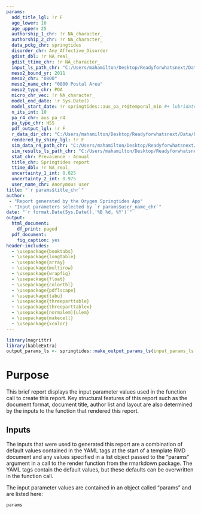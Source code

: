 ```yaml
---
params:
  add_title_lgl: !r F
  age_lower: 16
  age_upper: 25
  authorship_1_chr: !r NA_character_
  authorship_2_chr: !r NA_character_
  data_pckg_chr: springtides
  disorder_chr: Any_Affective_Disorder
  gdist_dbl: !r NA_real_
  gdist_ttime_chr: !r NA_character_
  input_ls_path_chr: "C:/Users/mahamilton/Desktop/Readyforwhatsnext/Data/Project/input_ls_4.rds"
  meso2_bound_yr: 2011
  meso2_chr: "0800"
  meso2_name_chr: "0800 Postal Area"
  meso2_type_chr: POA
  micro_chr_vec: !r NA_character_
  model_end_date: !r Sys.Date()
  model_start_date: !r springtides::aus_pa_r4@temporal_min #+ lubridate::years(2)
  n_its_int: 10
  pa_r4_chr: aus_pa_r4
  pa_type_chr: HSS
  pdf_output_lgl: !r F
  r_data_dir_chr: "C:/Users/mahamilton/Desktop/Readyforwhatsnext/Data/R_Format"
  rendered_by_shiny_lgl: !r F
  sim_data_r4_path_chr: "C:/Users/mahamilton/Desktop/Readyforwhatsnext/Data/Project/sim_data_r4_4.rds"
  sim_results_ls_path_chr: "C:/Users/mahamilton/Desktop/Readyforwhatsnext/Data/Project/sim_results_ls_4.rds"
  stat_chr: Prevalence - Annual
  title_chr: Springtides report
  ttime_dbl: !r NA_real_
  uncertainty_1_int: 0.025
  uncertainty_2_int: 0.975
  user_name_chr: Anonymous user
title: "`r params$title_chr`"
author: 
 - "Report generated by the Orygen Springtides App" 
 - "Input parameters selected by `r params$user_name_chr`"
date: "`r format.Date(Sys.Date(),'%B %d, %Y')`"
output:
  html_document:
    df_print: paged
  pdf_document:
    fig_caption: yes
header-includes: 
  - \usepackage{booktabs} 
  - \usepackage{longtable} 
  - \usepackage{array} 
  - \usepackage{multirow} 
  - \usepackage{wrapfig} 
  - \usepackage{float}
  - \usepackage{colortbl} 
  - \usepackage{pdflscape} 
  - \usepackage{tabu} 
  - \usepackage{threeparttable} 
  - \usepackage{threeparttablex}
  - \usepackage[normalem]{ulem} 
  - \usepackage{makecell} 
  - \usepackage{xcolor}
---
```


```r
library(magrittr)
library(kableExtra)
output_params_ls <- springtides::make_output_params_ls(input_params_ls = params)
```

# Purpose
This brief report displays the input parameter values used in the function call to create this report. Key structural features of this report such as the document format, document title, author list and layout are also determined by the inputs to the function that rendered this report.

## Inputs
The inputs that were used to generated this report are a combination of default values contained in the YAML tags at the start of a template RMD document and any values specified in a list object passed to the "params" argument in a call to the render function from the rmarkdown package. The YAML tags contain the default values, but these defaults can be overwritten in the function call.

The input parameter values are contained in an object called "params" and are listed here:

```r
params
```


